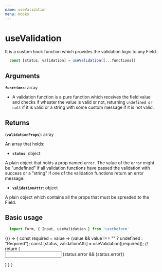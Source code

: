---
name: useValidation
menu: Hooks
---


# useValidation
It is a custom hook function which provides the validation logic to any Field.

```javascript
  const [status, validation] = useValidation([...functions])
```

## Arguments

**`functions`**: array

  - A validation function is a pure function which receives the field value and checks if wheater the value is valid or not, returning `undefined or null` if it is valid or a string with some custom message if it is not valid.

## Returns

(**`validationProps`**): array

An array that holds:

  - **`status`**: object

  A plain object that holds a prop named `error`.
  The value of the `error` might be "undefined" if all validation functions
  have passed the validation with success or a "string" if one of the validation functions return an error message.

  - **`validationAttr`**: object

  A plain object which contains all the props that must be spreaded to the Field.

## Basic usage

```javascript
  import Form, { Input, useValidation } from 'usetheform'
```

<Playground>
{() => {
    const required = value => (value && value !== "" ? undefined : "Required");
    const [status, validationAttr] = useValidation([required]); // 
    return (
      <Form>
        <Input type="text" name="anyname" touched {...validationAttr} />
        {status.error && <label>{status.error}</label>}
      </Form>
    )
  }
}
</Playground>